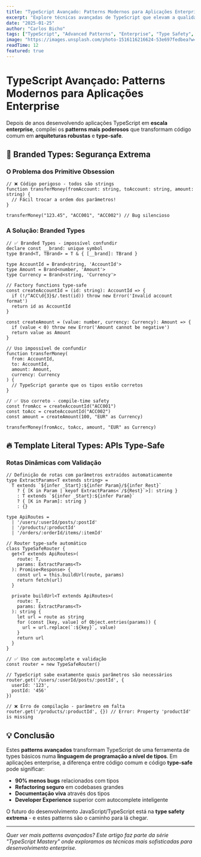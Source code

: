 ```yaml
---
title: "TypeScript Avançado: Patterns Modernos para Aplicações Enterprise"
excerpt: "Explore técnicas avançadas de TypeScript que elevam a qualidade do código e reduzem bugs em aplicações de grande escala. Patterns reais usados em produção."
date: "2025-01-25"
author: "Carlos Bicho"
tags: ["TypeScript", "Advanced Patterns", "Enterprise", "Type Safety", "Architecture"]
image: "https://images.unsplash.com/photo-1516116216624-53e697fedbea?w=1200&h=630&fit=crop&auto=format&q=80"
readTime: 12
featured: true
---
```


# TypeScript Avançado: Patterns Modernos para Aplicações Enterprise

Depois de anos desenvolvendo aplicações TypeScript em **escala enterprise**, compilei os **patterns mais poderosos** que transformam código comum em **arquiteturas robustas** e **type-safe**.

## 🎯 Branded Types: Segurança Extrema

### O Problema dos Primitive Obsession

```tsx
// ❌ Código perigoso - todos são strings
function transferMoney(fromAccount: string, toAccount: string, amount: string) {
  // Fácil trocar a ordem dos parâmetros!
}

transferMoney("123.45", "ACC001", "ACC002") // Bug silencioso
```

### A Solução: Branded Types

```tsx
// ✅ Branded Types - impossível confundir
declare const __brand: unique symbol
type Brand<T, TBrand> = T & { [__brand]: TBrand }

type AccountId = Brand<string, 'AccountId'>
type Amount = Brand<number, 'Amount'>
type Currency = Brand<string, 'Currency'>

// Factory functions type-safe
const createAccountId = (id: string): AccountId => {
  if (!/^ACC\d{3}$/.test(id)) throw new Error('Invalid account format')
  return id as AccountId
}

const createAmount = (value: number, currency: Currency): Amount => {
  if (value < 0) throw new Error('Amount cannot be negative')
  return value as Amount
}

// Uso impossível de confundir
function transferMoney(
  from: AccountId, 
  to: AccountId, 
  amount: Amount,
  currency: Currency
) {
  // TypeScript garante que os tipos estão corretos
}

// ✅ Uso correto - compile-time safety
const fromAcc = createAccountId("ACC001")
const toAcc = createAccountId("ACC002") 
const amount = createAmount(100, "EUR" as Currency)

transferMoney(fromAcc, toAcc, amount, "EUR" as Currency)
```

## 🔥 Template Literal Types: APIs Type-Safe

### Rotas Dinâmicas com Validação

```tsx
// Definição de rotas com parâmetros extraídos automaticamente
type ExtractParams<T extends string> = 
  T extends `${infer _Start}:${infer Param}/${infer Rest}`
    ? { [K in Param | keyof ExtractParams<`/${Rest}`>]: string }
    : T extends `${infer _Start}:${infer Param}`
    ? { [K in Param]: string }
    : {}

type ApiRoutes = 
  | '/users/:userId/posts/:postId'
  | '/products/:productId'
  | '/orders/:orderId/items/:itemId'

// Router type-safe automático
class TypeSafeRouter {
  get<T extends ApiRoutes>(
    route: T,
    params: ExtractParams<T>
  ): Promise<Response> {
    const url = this.buildUrl(route, params)
    return fetch(url)
  }

  private buildUrl<T extends ApiRoutes>(
    route: T, 
    params: ExtractParams<T>
  ): string {
    let url = route as string
    for (const [key, value] of Object.entries(params)) {
      url = url.replace(`:${key}`, value)
    }
    return url
  }
}

// ✅ Uso com autocomplete e validação
const router = new TypeSafeRouter()

// TypeScript sabe exatamente quais parâmetros são necessários
router.get('/users/:userId/posts/:postId', {
  userId: '123',
  postId: '456'
})

// ❌ Erro de compilação - parâmetro em falta
router.get('/products/:productId', {}) // Error: Property 'productId' is missing
```

## 💡 Conclusão

Estes **patterns avançados** transformam TypeScript de uma ferramenta de types básicos numa **linguagem de programação a nível de tipos**. Em aplicações enterprise, a diferença entre código comum e código **type-safe** pode significar:

- **90% menos bugs** relacionados com tipos
- **Refactoring seguro** em codebases grandes  
- **Documentação viva** através dos tipos
- **Developer Experience** superior com autocomplete inteligente

O futuro do desenvolvimento JavaScript/TypeScript está na **type safety extrema** - e estes patterns são o caminho para lá chegar.

---

*Quer ver mais patterns avançados? Este artigo faz parte da série "TypeScript Mastery" onde exploramos as técnicas mais sofisticadas para desenvolvimento enterprise.* 